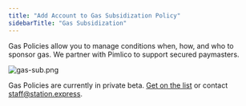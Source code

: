 ```yaml
---
title: "Add Account to Gas Subsidization Policy"
sidebarTitle: "Gas Subsidization"
---
```


Gas Policies allow you to manage conditions when, how, and who to sponsor gas. We partner with Pimlico to support secured paymasters.

![gas-sub.png](https://station-images.nyc3.digitaloceanspaces.com/b39b1990-ed0c-45a4-ba39-128d6c17c4b3.png)

Gas Policies are currently in private beta. [Get on the list](https://6vdcjqzyfj3.typeform.com/to/x3xer1Rs) or contact staff@station.express.
